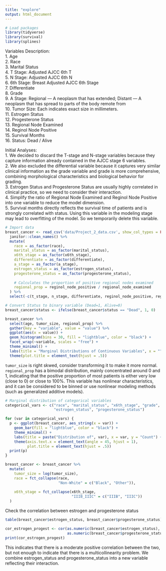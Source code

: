 ```yaml
---
title: "explore"
output: html_document
---
```


```r
# Load packages
library(tidyverse)
library(survival)
library(splines) 
```

Variables Description:  
1. Age   
2. Race   
3. Marital Status   
4. T Stage: Adjusted AJCC 6th T   
5. N Stage: Adjusted AJCC 6th N   
6. 6th Stage: Breast Adjusted AJCC 6th Stage   
7. Differentiate    
8. Grade    
9. A Stage: Regional — A neoplasm that has extended; Distant — A neoplasm that has spread to parts of the body remote from    
10. Tumor Size: Each indicates exact size in millimeters.    
11. Estrogen Status   
12. Progesterone Status   
13. Regional Node Examined   
14. Reginol Node Positive   
15. Survival Months   
16. Status: Dead / Alive   

Initial Analyses:  
1. We decided to discard the T-stage and N-stage variables because they capture information already contained in the AJCC stage 6 variables.   
2. We also excluded the differential variable because it captures very similar clinical information as the grade variable and grade is more comprehensive, combining morphological characteristics and biological behavior for grading.    
3. Estrogen Status and Progesterone Status are usually highly correlated in clinical practice, so we need to consider their interaction.   
4. Simplify the ratio of Regional Node Examined and Reginol Node Positive into one variable to reduce the model dimension.   
5. Survival months directly reflects the survival time of patients and is strongly correlated with status. Using this variable in the modeling stage may lead to overfitting of the model. So we temporarily delete this variable.   

```r
# Import data
breast_cancer <- read_csv('data/Project_2_data.csv', show_col_types = FALSE) %>%  
  janitor::clean_names() %>% 
  mutate(
    race = as_factor(race),
    marital_status = as_factor(marital_status),
    x6th_stage = as_factor(x6th_stage),
    differentiate = as_factor(differentiate),
    a_stage = as_factor(a_stage),
    estrogen_status = as_factor(estrogen_status),
    progesterone_status = as_factor(progesterone_status), 
    
    # Calculates the proportion of positive regional nodes examined
    regional_prop = reginol_node_positive / regional_node_examined
  ) %>% 
  select(-c(t_stage, n_stage, differentiate, reginol_node_positive, regional_node_examined, survival_months))

# Convert Status to binary variable (Dead=1, Alive=0)
breast_cancer$status <- ifelse(breast_cancer$status == "Dead", 1, 0)
```

```r
breast_cancer %>% 
  select(age, tumor_size, regional_prop) %>%
  gather(key = "variable", value = "value") %>%
  ggplot(aes(x = value)) +
  geom_histogram(bins = 30, fill = "lightblue", color = "black") +
  facet_wrap(~variable, scales = "free") +
  theme_minimal() + 
  labs(title = "Marginal Distributions of Continuous Variables", x = "", y = "Count") +
  theme(plot.title = element_text(hjust = .5)) 
```

`tumor_size` is right skwed, consider transforming it to make it more normal.  
`regional_prop` has a bimodal distribution, mainly concentrated around 0 and 1, indicating that the positive proportion of most patients is either very low (close to 0) or close to 100%. This variable has nonlinear characteristics, and it can be considered to be binned or use nonlinear modeling methods (such as generalized additive models).  

```r
# Marginal distribution of categorical variables
categorical_vars <- c("race", "marital_status", "x6th_stage", "grade", "a_stage", 
                      "estrogen_status", "progesterone_status")

for (var in categorical_vars) {
  p <- ggplot(breast_cancer, aes_string(x = var)) +
    geom_bar(fill = "lightblue", color = "black") +
    theme_minimal() +
    labs(title = paste("Distribution of", var), x = var, y = "Count") +
    theme(axis.text.x = element_text(angle = 45, hjust = 1),
          plot.title = element_text(hjust = .5))
  print(p)
}
```

```r
breast_cancer <- breast_cancer %>% 
  mutate(
    tumor_size = log(tumor_size), 
    race = fct_collapse(race, 
                        "Non-White" = c("Black", "Other")),
    
    x6th_stage = fct_collapse(x6th_stage, 
                              "IIIB_IIIC" = c("IIIB", "IIIC"))
  )
```

Check the correlation between estrogen and progesterone status  

```r
table(breast_cancer$estrogen_status, breast_cancer$progesterone_status)

cor_estrogen_progest <- cor(as.numeric(breast_cancer$estrogen_status), 
                            as.numeric(breast_cancer$progesterone_status))
print(cor_estrogen_progest)
```

This indicates that there is a moderate positive correlation between the two, but not enough to indicate that there is a multicollinearity problem. We combine estrogen_status and progesterone_status into a new variable reflecting their interaction.  
